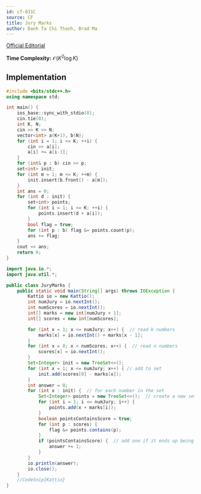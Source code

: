 ```yaml
---
id: cf-831C
source: CF
title: Jury Marks
author: Danh Ta Chi Thanh, Brad Ma
---
```


[Official Editorial](https://codeforces.com/blog/entry/53302)

**Time Complexity:** $\mathcal{O}(K^2 \log K)$

<LanguageSection>

<CPPSection>

## Implementation

```cpp
#include <bits/stdc++.h>
using namespace std;

int main() {
	ios_base::sync_with_stdio(0);
	cin.tie(0);
	int K, N;
	cin >> K >> N;
	vector<int> a(K+1), b(N);
	for (int i = 1; i <= K; ++i) {
		cin >> a[i];
		a[i] += a[i-1];
	}
	for (int& p : b) cin >> p;
	set<int> init;
	for (int m = 1; m <= K; ++m) {
		init.insert(b.front() - a[m]);
	}
	int ans = 0;
	for (int d : init) {
		set<int> points;
		for (int i = 1; i <= K; ++i) {
			points.insert(d + a[i]);
		}
		bool flag = true;
		for (int p : b) flag &= points.count(p);
		ans += flag;
	}
	cout << ans;
	return 0;
}
```

</CPPSection>
	
<JavaSection>
	
```java
import java.io.*;
import java.util.*;

public class JuryMarks {
	public static void main(String[] args) throws IOException {
		Kattio io = new Kattio();
		int numJury = io.nextInt();
		int numScores = io.nextInt();
		int[] marks = new int[numJury + 1];
		int[] scores = new int[numScores];

		for (int x = 1; x <= numJury; x++) {  // read k numbers
			marks[x] = io.nextInt() + marks[x - 1];
		}
		for (int x = 0; x < numScores; x++) {  // read n numbers
			scores[x] = io.nextInt();
		}
		Set<Integer> init = new TreeSet<>();
		for (int x = 1; x <= numJury; x++) { // add to set
			init.add(scores[0] - marks[x]);
		}
		int answer = 0;
		for (int x : init) {  // for each number in the set
			Set<Integer> points = new TreeSet<>();  // create a new set
			for (int i = 1; i <= numJury; i++) {
				points.add(x + marks[i]);
			}
			boolean pointsContainsScore = true;
			for (int p : scores) {
				flag &= points.contains(p);
			}
			if (pointsContainsScore) {  // add one if it ends up being true
				answer += 1;
			}
		}
		io.println(answer);
		io.close();
	}
	//CodeSnip{Kattio}
}
```
	
</JavaSection>

</LanguageSection>
